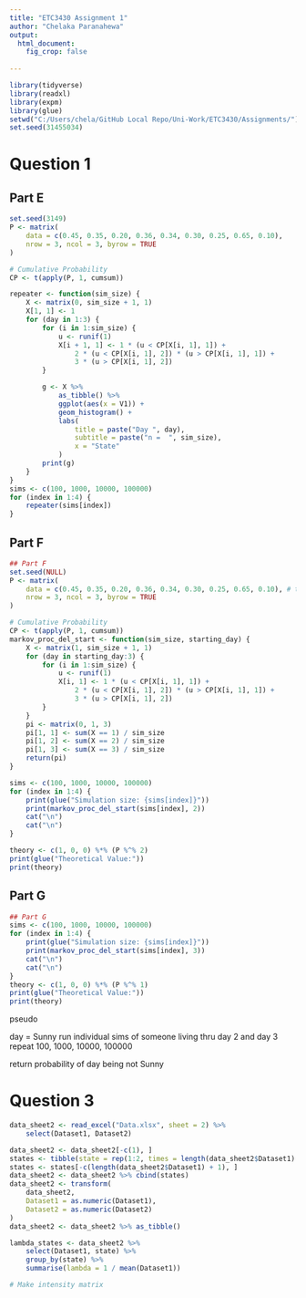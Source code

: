 ```yaml
---
title: "ETC3430 Assignment 1"
author: "Chelaka Paranahewa"
output: 
  html_document:
    fig_crop: false
    
---
```

    
```r
library(tidyverse)
library(readxl)
library(expm)
library(glue)
setwd("C:/Users/chela/GitHub Local Repo/Uni-Work/ETC3430/Assignments/")
set.seed(31455034)
```

# Question 1
## Part E
```r
set.seed(3149)
P <- matrix(
    data = c(0.45, 0.35, 0.20, 0.36, 0.34, 0.30, 0.25, 0.65, 0.10),
    nrow = 3, ncol = 3, byrow = TRUE
)

# Cumulative Probability
CP <- t(apply(P, 1, cumsum))

repeater <- function(sim_size) {
    X <- matrix(0, sim_size + 1, 1)
    X[1, 1] <- 1
    for (day in 1:3) {
        for (i in 1:sim_size) {
            u <- runif(1)
            X[i + 1, 1] <- 1 * (u < CP[X[i, 1], 1]) +
                2 * (u < CP[X[i, 1], 2]) * (u > CP[X[i, 1], 1]) +
                3 * (u > CP[X[i, 1], 2])
        }

        g <- X %>%
            as_tibble() %>%
            ggplot(aes(x = V1)) +
            geom_histogram() +
            labs(
                title = paste("Day ", day),
                subtitle = paste("n =  ", sim_size),
                x = "State"
            )
        print(g)
    }
}
sims <- c(100, 1000, 10000, 100000)
for (index in 1:4) {
    repeater(sims[index])
}
```


## Part F
```r
## Part F
set.seed(NULL)
P <- matrix(
    data = c(0.45, 0.35, 0.20, 0.36, 0.34, 0.30, 0.25, 0.65, 0.10), # these are my vals so pls change lol
    nrow = 3, ncol = 3, byrow = TRUE
)

# Cumulative Probability
CP <- t(apply(P, 1, cumsum))
markov_proc_del_start <- function(sim_size, starting_day) {
    X <- matrix(1, sim_size + 1, 1)
    for (day in starting_day:3) {
        for (i in 1:sim_size) {
            u <- runif(1)
            X[i, 1] <- 1 * (u < CP[X[i, 1], 1]) +
                2 * (u < CP[X[i, 1], 2]) * (u > CP[X[i, 1], 1]) +
                3 * (u > CP[X[i, 1], 2])
        }
    }
    pi <- matrix(0, 1, 3)
    pi[1, 1] <- sum(X == 1) / sim_size
    pi[1, 2] <- sum(X == 2) / sim_size
    pi[1, 3] <- sum(X == 3) / sim_size
    return(pi)
}

sims <- c(100, 1000, 10000, 100000)
for (index in 1:4) {
    print(glue("Simulation size: {sims[index]}"))
    print(markov_proc_del_start(sims[index], 2))
    cat("\n")
    cat("\n")
}

theory <- c(1, 0, 0) %*% (P %^% 2)
print(glue("Theoretical Value:"))
print(theory)
```

## Part G
```r
## Part G
sims <- c(100, 1000, 10000, 100000)
for (index in 1:4) {
    print(glue("Simulation size: {sims[index]}"))
    print(markov_proc_del_start(sims[index], 3))
    cat("\n")
    cat("\n")
}
theory <- c(1, 0, 0) %*% (P %^% 1)
print(glue("Theoretical Value:"))
print(theory)
```


pseudo

day = Sunny
run individual sims of someone living thru day 2 and day 3
repeat 100, 1000, 10000, 100000

return probability of day being not Sunny

# Question 3
```r
data_sheet2 <- read_excel("Data.xlsx", sheet = 2) %>%
    select(Dataset1, Dataset2)

data_sheet2 <- data_sheet2[-c(1), ]
states <- tibble(state = rep(1:2, times = length(data_sheet2$Dataset1) / 2 + 1))
states <- states[-c(length(data_sheet2$Dataset1) + 1), ]
data_sheet2 <- data_sheet2 %>% cbind(states)
data_sheet2 <- transform(
    data_sheet2,
    Dataset1 = as.numeric(Dataset1),
    Dataset2 = as.numeric(Dataset2)
)
data_sheet2 <- data_sheet2 %>% as_tibble()

lambda_states <- data_sheet2 %>%
    select(Dataset1, state) %>%
    group_by(state) %>%
    summarise(lambda = 1 / mean(Dataset1))

# Make intensity matrix
```